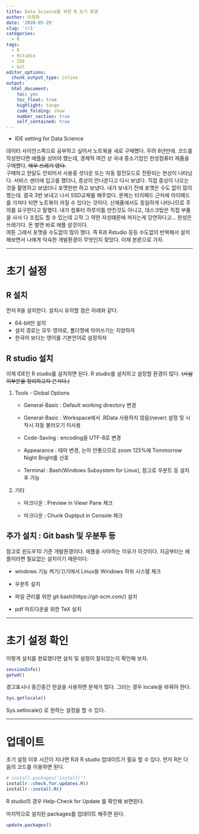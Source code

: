 ```yaml
---
title: Data Science를 위한 R 초기 환경
author: 이청파
date: '2020-05-29'
slug: 'r/1'
categories:
  - R
tags:
  - R
  - Rstudio
  - IDE
  - Git
editor_options: 
  chunk_output_type: inline
output: 
  html_document:
    toc: yes
    toc_float: true
    highlight: tango
    code_folding: show
    number_section: true
    self_contained: true
---
```




- IDE setting for Data Science

데이터 사이언스쪽으로 공부하고 싶어서 노트북을 새로 구매헀다. 무려 8년만에. 코드를 작성한다면 애플을 샀어야 했는데, 경제적 여건 상 국내 중소기업인 한성컴퓨터 제품을 구매헀다. ~~매우 쓰레기 였다.~~   
구매하고 한달도 안되어서 사용중 셧다운 또는 자동 절전모드로 전환되는 현상이 나타났다. 서비스 센터에 입고를 했더니, 증상이 안나온다고 다시 보냈다. 직접 증상이 나오는 것을 촬영하고 보냈더니 포맷한번 하고 보냈다. 내가 보내기 전에 포맷은 수도 없이 많이 했는데. 결국 3번 보내고 나서 SSD교체를 해주었다. 문제는 터치패드 근처에 아이패드를 가져다 되면 노트북이 꺼질 수 있다는 것이다. 신재품에서도 동일하게 나타나므로 주의를 요구한다고 말했다. 내가 컴퓨터 하루이틀 만진것도 아니고, 데스크탑은 직접 부품을 사서 다 조립도 할 수 있는데 고작 그 약한 자성떄문에 꺼지는게 당연하다고... 한성은 쓰레기다. 돈 벌면 바로 애플 살것이다.   
여튼 그래서 포맷을 수도없이 많이 했다. 즉 R과 Rstudio 등등 수도없이 반복해서 설치해보면서 나에게 익숙한 개발환경이 무엇인지 찾았다. 이제 본론으로 가자.   

---- 

# 초기 설정 

## R 설치

먼저 R을 설치한다. 설치시 유의할 점은 아래와 같다. 

   * 64-bit만 설치   
   * 설치 경로는 모두 영어로, 폴더명에 띄어쓰기는 지양하자   
   * 한국어 보다는 영어를 기본언어로 설정하자   

## R studio 설치   

이제 IDE인 R studio를 설치하면 된다. R studio를 설치하고 설정할 환경이 많다. ~~(사실 이부분을 정리하고자 쓴거다.)~~

1. Tools - Global Options

   * General-Basic : Default working directory 변경

   * General-Basic : Workspace에서 .RData 사용하지 않음(never) 설정 및 시작시 자동 불러오기 미사용

   * Code-Saving : encoding을 UTF-8로 변경

   * Appearance : 테마 변경,  눈이 안좋으므로 zoom 125%에 Tommorrow Night Bright를 선호

   * Terminal : Bash(Windows Subsystem for Linux), 참고로 우분트 등 설치후 가능

2. 기타

   * 마크다운 : Preview in Viewr Pane 체크

   * 마크다운 : Chunk Ouptput in Console 체크


## 추가 설치  : Git bash 및 우분투 등

참고로 윈도우10 기준 개발환경이다. 에플을 사야하는 이유가 이것이다. 지금부터는 에플이라면 필요없는 설치이기 때문이다.

   * windows 기능 켜기/끄기에서 Linux용 Windows 하위 시스템 체크   

   * 우분투 설치  

   * 파일 관리를 위한 git bash(https://git-scm.com/) 설치   

   * pdf 마트다운을 위한 TeX 설치

---- 

# 초기 설정 확인

이렇게 설치를 완료했다면 설치 및 설정이 잘되었는지 확인해 보자.

```r
sessionInfo()
getwd()
```

경고표시나 중간중간 한글을 사용하면 문제가 많다. 그러는 경우 locale을 바꿔야 한다.
```r
Sys.getlocale()
```

Sys.setlocale() 로 원하는 설정을 할 수 있다.

---- 

# 업데이트

초기 설정 이후 시간이 지나면 R과 R studio 업데이트가 필요 할 수 있다. 먼저 R은 다음의 코드를 이용하면 된다.

```r
# install.packages('installr')
installr::check.for.updates.R()
installr::install.R()
```

R studio의 경우 Help-Check for Update 를 확인해 보면된다. 

마지막으로 설치된 packages를 업데이트 해주면 된다. 

```r
update.packages()
```
